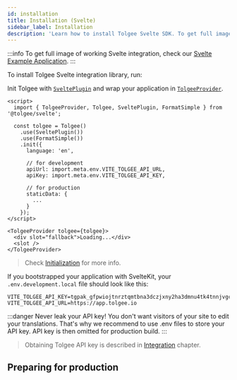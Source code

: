 ```yaml
---
id: installation
title: Installation (Svelte)
sidebar_label: Installation
description: 'Learn how to install Tolgee Svelte SDK. To get full image of working Svelte integration, check our Svelte Example Application.'
---
```


:::info
To get full image of working Svelte integration, check our [Svelte Example Application](https://github.com/tolgee/svelte-example).
:::

To install Tolgee Svelte integration library, run:


<InstallationTabs lib="@tolgee/svelte" />

Init Tolgee with [`SveltePlugin`](./api#svelteplugin) and wrap your application in [`TolgeeProvider`](./api#tolgeeprovider).

```svelte
<script>
  import { TolgeeProvider, Tolgee, SveltePlugin, FormatSimple } from '@tolgee/svelte';

  const tolgee = Tolgee()
    .use(SveltePlugin())
    .use(FormatSimple())
    .init({
      language: 'en',

      // for development
      apiUrl: import.meta.env.VITE_TOLGEE_API_URL,
      apiKey: import.meta.env.VITE_TOLGEE_API_KEY,

      // for production
      staticData: {
        ...
      }
    });
</script>

<TolgeeProvider tolgee={tolgee}>
  <div slot="fallback">Loading...</div>
  <slot />
</TolgeeProvider>
```

> Check [Initialization](/initialization.mdx) for more info.

If you bootstrapped your application with SvelteKit, your `.env.development.local` file should look like this:

```shell
VITE_TOLGEE_API_KEY=tgpak_gfpwiojtnrztqmtbna3dczjxny2ha3dmnu4tk4tnnjvgc
VITE_TOLGEE_API_URL=https://app.tolgee.io
```

:::danger
Never leak your API key! You don't want visitors of your site to edit your translations. That's why we recommend to use
.env files to store your API key. API key is then omitted for production build.
:::

> Obtaining Tolgee API key is described in [Integration](/platform/integration) chapter.

## Preparing for production

<PreparingForProduction />
